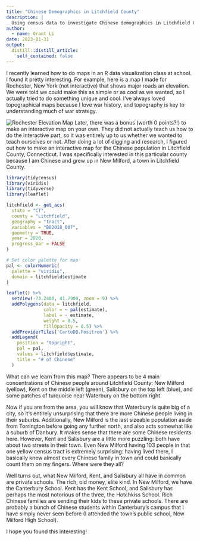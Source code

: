 ```yaml
---
title: "Chinese Demographics in Litchfield County"
description: |
  Using census data to investigate Chinese demographics in Litchfield County, CT
author:
  - name: Grant Li
date: 2023-01-31
output:
  distill::distill_article:
    self_contained: false
---
```


I recently learned how to do maps in an R data visualization class at school. I found it pretty interesting. For example, here is a map I made for Rochester, New York (not interactive) that shows major roads an elevation. We were told we could make this as simple or as cool as we wanted, so I actually tried to do something unique and cool. I've always loved topographical maps because I love war history, and topography is key to understanding much of war strategy. 

![Rochester Elevation Map](rochesterElevation.png)
Later, there was a bonus (worth 0 points?!) to make an interactive map on your own. They did not actually teach us how to do the interactive part, so it was entirely up to us whether we wanted to teach ourselves or not. After doing a lot of digging and research, I figured out how to make an interactive map for the Chinese population in Litchfield County, Connecticut. I was specifically interested in this particular county because I am Chinese and grew up in New Milford, a town in Litchfield County.

```r

library(tidycensus)
library(viridis)
library(tidyverse)
library(leaflet)
```

```r

litchfield <- get_acs(
  state = "CT",
  county = "Litchfield",
  geography = "tract",
  variables = "B02018_007",
  geometry = TRUE,
  year = 2020,
  progress_bar = FALSE
)

# Set color palette for map
pal <- colorNumeric(
  palette = "viridis",
  domain = litchfield$estimate
)
```

```r
leaflet() %>% 
  setView(-73.2400, 41.7900, zoom = 9) %>% 
  addPolygons(data = litchfield,
              color = ~ pal(estimate),
              label = ~ estimate,
              weight = 0.5,
              fillOpacity = 0.5) %>% 
  addProviderTiles('CartoDB.Positron') %>% 
  addLegend(
    position = "topright",
    pal = pal,
    values = litchfield$estimate,
    title = "# of Chinese"
  )
```

What can we learn from this map? There appears to be 4 main concentrations of Chinese people around Litchfield County: New Milford (yellow), Kent on the middle left (green), Salisbury on the top left (blue), and some patches of turquoise near Waterbury on the bottom right. 

Now if you are from the area, you will know that Waterbury is quite big of a city, so it's entirely unsurprising that there are more Chinese people living in their suburbs. Additionally, New Milford is the last sizeable population aside from Torrington before going any further north, and also acts somewhat like a suburb of Danbury. It makes sense that there are some Chinese residents here. However, Kent and Salisbury are a little more puzzling: both have about two streets in their town. Even New Milford having 103 people in that one yellow census tract is extremely surprising: having lived there, I basically knew almost every Chinese family in town and could basically count them on my fingers. Where were they all?

Well turns out, what New Milford, Kent, and Salisbury all have in common are private schools. The rich, old money, elite kind. In New Milford, we have the Canterbury School. Kent has the Kent School, and Salisbury has perhaps the most notorious of the three, the Hotchkiss School. Rich Chinese families are sending their kids to these private schools. There are probably a bunch of Chinese students within Canterbury's campus that I have simply never seen before (I attended the town's public school, New Milford High School).

I hope you found this interesting!